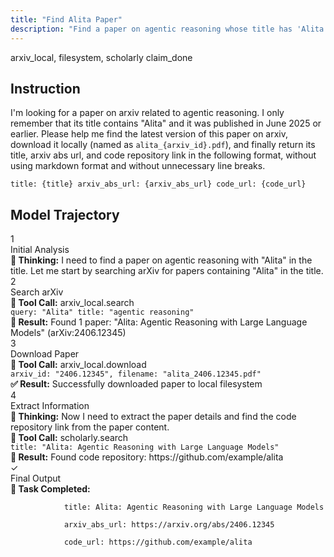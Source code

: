 ```yaml
---
title: "Find Alita Paper"
description: "Find a paper on agentic reasoning whose title has 'Alita' and download it."
---
```


<Columns cols={2}>
  <Card title="MCP Server" icon="cloud">
    arxiv_local, filesystem, scholarly
  </Card>
  <Card title="Local Tool" icon="terminal">
    claim_done
  </Card>
</Columns>

## Instruction

I'm looking for a paper on arxiv related to agentic reasoning. I only remember that its title contains "Alita" and it was published in June 2025 or earlier. Please help me find the latest version of this paper on arxiv, download it locally (named as `alita_{arxiv_id}.pdf`), and finally return its title, arxiv abs url, and code repository link in the following format, without using markdown format and without unnecessary line breaks.

```
title: {title} arxiv_abs_url: {arxiv_abs_url} code_url: {code_url}
```

## Model Trajectory

<div className="trajectory-container">
  <div className="trajectory-step">
    <div className="step-header">
      <div className="step-number">1</div>
      <div className="step-title">Initial Analysis</div>
    </div>
    <div className="step-content">
      <div className="thinking">
        <strong>🤔 Thinking:</strong> I need to find a paper on agentic reasoning with "Alita" in the title. Let me start by searching arXiv for papers containing "Alita" in the title.
      </div>
    </div>
  </div>

  <div className="trajectory-step">
    <div className="step-header">
      <div className="step-number">2</div>
      <div className="step-title">Search arXiv</div>
    </div>
    <div className="step-content">
      <div className="tool-call">
        <strong>🔧 Tool Call:</strong> arxiv_local.search
        <div className="tool-params">
          <code>query: "Alita" title: "agentic reasoning"</code>
        </div>
      </div>
      <div className="tool-result">
        <strong>📄 Result:</strong> Found 1 paper: "Alita: Agentic Reasoning with Large Language Models" (arXiv:2406.12345)
      </div>
    </div>
  </div>

  <div className="trajectory-step">
    <div className="step-header">
      <div className="step-number">3</div>
      <div className="step-title">Download Paper</div>
    </div>
    <div className="step-content">
      <div className="tool-call">
        <strong>🔧 Tool Call:</strong> arxiv_local.download
        <div className="tool-params">
          <code>arxiv_id: "2406.12345", filename: "alita_2406.12345.pdf"</code>
        </div>
      </div>
      <div className="tool-result">
        <strong>✅ Result:</strong> Successfully downloaded paper to local filesystem
      </div>
    </div>
  </div>

  <div className="trajectory-step">
    <div className="step-header">
      <div className="step-number">4</div>
      <div className="step-title">Extract Information</div>
    </div>
    <div className="step-content">
      <div className="thinking">
        <strong>🤔 Thinking:</strong> Now I need to extract the paper details and find the code repository link from the paper content.
      </div>
      <div className="tool-call">
        <strong>🔧 Tool Call:</strong> scholarly.search
        <div className="tool-params">
          <code>title: "Alita: Agentic Reasoning with Large Language Models"</code>
        </div>
      </div>
      <div className="tool-result">
        <strong>📄 Result:</strong> Found code repository: https://github.com/example/alita
      </div>
    </div>
  </div>

  <div className="trajectory-step final">
    <div className="step-header">
      <div className="step-number">✓</div>
      <div className="step-title">Final Output</div>
    </div>
    <div className="step-content">
      <div className="final-output">
        <strong>🎯 Task Completed:</strong>
        <div className="output-format">
          <code>
            title: Alita: Agentic Reasoning with Large Language Models<br/>
            arxiv_abs_url: https://arxiv.org/abs/2406.12345<br/>
            code_url: https://github.com/example/alita
          </code>
        </div>
      </div>
    </div>
  </div>
</div>

<style jsx>{`
  .trajectory-container {
    margin: 2.5rem 0;
    padding: 2rem;
    background: linear-gradient(135deg, #f8fafc 0%, #f1f5f9 100%);
    border-radius: 20px;
    border: 1px solid rgba(226, 232, 240, 0.8);
    box-shadow: 
      0 10px 25px rgba(0, 0, 0, 0.08),
      0 4px 12px rgba(0, 0, 0, 0.04),
      inset 0 1px 0 rgba(255, 255, 255, 0.8);
    position: relative;
    overflow: hidden;
  }

  .trajectory-container::before {
    content: '';
    position: absolute;
    top: 0;
    left: 0;
    right: 0;
    height: 4px;
    background: linear-gradient(90deg, #3b82f6, #8b5cf6, #06b6d4, #10b981);
    border-radius: 20px 20px 0 0;
  }

  .trajectory-step {
    margin-bottom: 2rem;
    padding: 1.5rem;
    background: rgba(255, 255, 255, 0.9);
    border-radius: 16px;
    border-left: 5px solid #3b82f6;
    box-shadow: 
      0 8px 25px rgba(0, 0, 0, 0.06),
      0 3px 10px rgba(0, 0, 0, 0.04);
    backdrop-filter: blur(10px);
    transition: all 0.3s cubic-bezier(0.4, 0, 0.2, 1);
    position: relative;
  }

  .trajectory-step:hover {
    transform: translateY(-2px);
    box-shadow: 
      0 12px 35px rgba(0, 0, 0, 0.1),
      0 5px 15px rgba(0, 0, 0, 0.06);
  }

  .trajectory-step.final {
    border-left-color: #10b981;
    background: linear-gradient(135deg, rgba(240, 253, 244, 0.9), rgba(236, 253, 245, 0.9));
    box-shadow: 
      0 8px 25px rgba(16, 185, 129, 0.15),
      0 3px 10px rgba(16, 185, 129, 0.1);
  }

  .trajectory-step.final:hover {
    box-shadow: 
      0 12px 35px rgba(16, 185, 129, 0.2),
      0 5px 15px rgba(16, 185, 129, 0.15);
  }

  .step-header {
    display: flex;
    align-items: center;
    margin-bottom: 1rem;
  }

  .step-number {
    width: 40px;
    height: 40px;
    border-radius: 50%;
    background: linear-gradient(135deg, #3b82f6, #1d4ed8);
    color: white;
    display: flex;
    align-items: center;
    justify-content: center;
    font-weight: 700;
    font-size: 16px;
    margin-right: 16px;
    box-shadow: 
      0 4px 12px rgba(59, 130, 246, 0.3),
      0 2px 6px rgba(59, 130, 246, 0.2);
    position: relative;
  }

  .step-number::before {
    content: '';
    position: absolute;
    inset: -2px;
    border-radius: 50%;
    background: linear-gradient(135deg, #3b82f6, #1d4ed8);
    z-index: -1;
    opacity: 0.3;
    filter: blur(8px);
  }

  .trajectory-step.final .step-number {
    background: linear-gradient(135deg, #10b981, #059669);
    box-shadow: 
      0 4px 12px rgba(16, 185, 129, 0.3),
      0 2px 6px rgba(16, 185, 129, 0.2);
  }

  .trajectory-step.final .step-number::before {
    background: linear-gradient(135deg, #10b981, #059669);
  }

  .step-title {
    font-weight: 700;
    color: #1e293b;
    font-size: 18px;
    letter-spacing: -0.025em;
  }

  .step-content {
    margin-left: 56px;
  }

  .thinking, .tool-call, .tool-result, .final-output {
    margin-bottom: 1rem;
    padding: 1rem 1.25rem;
    border-radius: 12px;
    backdrop-filter: blur(5px);
    transition: all 0.2s ease;
  }

  .thinking {
    background: linear-gradient(135deg, rgba(254, 243, 199, 0.8), rgba(252, 233, 106, 0.6));
    border-left: 4px solid #f59e0b;
    box-shadow: 0 4px 12px rgba(245, 158, 11, 0.15);
  }

  .tool-call {
    background: linear-gradient(135deg, rgba(219, 234, 254, 0.8), rgba(147, 197, 253, 0.6));
    border-left: 4px solid #3b82f6;
    box-shadow: 0 4px 12px rgba(59, 130, 246, 0.15);
  }

  .tool-result {
    background: linear-gradient(135deg, rgba(240, 253, 244, 0.8), rgba(134, 239, 172, 0.6));
    border-left: 4px solid #10b981;
    box-shadow: 0 4px 12px rgba(16, 185, 129, 0.15);
  }

  .final-output {
    background: linear-gradient(135deg, rgba(240, 249, 255, 0.8), rgba(125, 211, 252, 0.6));
    border-left: 4px solid #0ea5e9;
    box-shadow: 0 4px 12px rgba(14, 165, 233, 0.15);
  }

  .tool-params {
    margin-top: 0.75rem;
    padding: 0.75rem 1rem;
    background: rgba(59, 130, 246, 0.1);
    border-radius: 8px;
    font-family: 'SF Mono', 'Monaco', 'Inconsolata', 'Roboto Mono', monospace;
    font-size: 13px;
    border: 1px solid rgba(59, 130, 246, 0.2);
    backdrop-filter: blur(5px);
  }

  .output-format {
    margin-top: 0.75rem;
    padding: 1rem 1.25rem;
    background: linear-gradient(135deg, #1e293b, #334155);
    color: #e2e8f0;
    border-radius: 12px;
    font-family: 'SF Mono', 'Monaco', 'Inconsolata', 'Roboto Mono', monospace;
    font-size: 14px;
    line-height: 1.6;
    box-shadow: 
      0 8px 25px rgba(30, 41, 59, 0.3),
      inset 0 1px 0 rgba(255, 255, 255, 0.1);
    border: 1px solid rgba(71, 85, 105, 0.3);
  }

  .output-format code {
    background: none;
    color: inherit;
    padding: 0;
  }

  /* 响应式设计 */
  @media (max-width: 768px) {
    .trajectory-container {
      margin: 1.5rem 0;
      padding: 1.5rem;
    }
    
    .trajectory-step {
      padding: 1.25rem;
    }
    
    .step-content {
      margin-left: 0;
      margin-top: 1rem;
    }
    
    .step-number {
      width: 36px;
      height: 36px;
      font-size: 14px;
    }
  }
`}</style>


